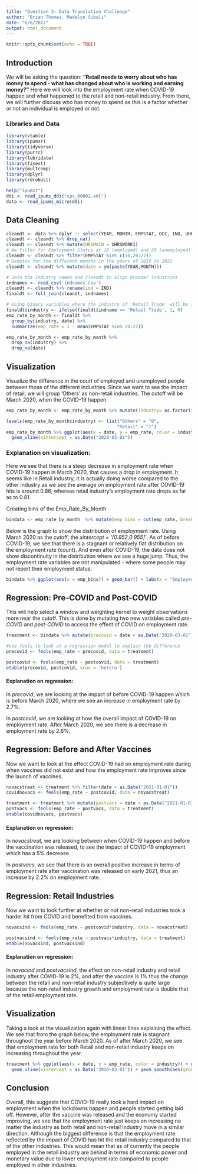 ```yaml
---
title: "Question 3- Data Translation Challenge"
author: "Brian Thomas, Madelyn Subali"
date: "6/6/2022"
output: html_document
---
```


```r
knitr::opts_chunk$set(echo = TRUE)
```

## Introduction

We will be asking the question: **"Retail needs to worry about who has money to spend - what has changed about who is working and earning money?"** Here we will look into the employment rate when COVID-19 happen and what happened to the retail and non-retail industry. From there, we will further discuss who has money to spend as this is a factor whether or not an individual is employed or not. 

### Libraries and Data
```r
library(vtable)
library(ipumsr)
library(tidyverse)
library(purrr)
library(lubridate)
library(fixest)
library(multcomp)
library(dplyr)
library(rdrobust)

help("ipumsr")
ddi <- read_ipums_ddi("cps_00002.xml")
data <- read_ipums_micro(ddi)
```

## Data Cleaning 
```r
cleandt <- data %>% dplyr :: select(YEAR, MONTH, EMPSTAT, OCC, IND, UHRSWORK1, WKSTAT)
cleandt <- cleandt %>% drop_na()
cleandt <- cleandt %>% mutate(HRSMAIN = UHRSWORK1)
# We filter for Employment Status at 10 (employed) and 20 (unemployed)
cleandt <- cleandt %>% filter(EMPSTAT %in% c(10,20:22))
# Denotes for the different months in the years of 2019 to 2022
cleandt <- cleandt %>% mutate(date = ym(paste(YEAR,MONTH)))

# Join the Industry names and cleandt to align broader Industries
indnames <- read_csv('indnames.csv')
cleandt <- cleandt %>% rename(ind = IND)
finaldt <- full_join(cleandt, indnames)

# Using binary variables where the industry of 'Retail Trade' will be 1, and others will be 0.
finaldt$industry <- ifelse(finaldt$indname == 'Retail Trade', 1, 0)
emp_rate_by_month <- finaldt %>%
  group_by(industry, date) %>%
  summarize(emp_rate = 1 - mean(EMPSTAT %in% 20:22))

emp_rate_by_month <- emp_rate_by_month %>% 
  drop_na(industry) %>%
  drop_na(date)
```

## Visualization 
Visualize the difference in the court of employed and unemployed people between those of the different industries. Since we want to see the impact of retail, we will group 'Others' as non-retail industries. The cutoff will be March 2020, when the COVID-19 happen.

```r
emp_rate_by_month <- emp_rate_by_month %>% mutate(industry= as.factor(industry))

levels(emp_rate_by_month$industry) <- list("Others" = "0",       
                                          "Retail" = "1")
emp_rate_by_month %>% ggplot(aes(x = date, y = emp_rate, color = industry)) + geom_point() + labs(y = "Employed Rate", x = "Date") + 
  geom_vline(xintercept = as.Date("2020-03-01"))
```
### Explanation on visualization:
Here we see that there is a steep decrease in employment rate when COVID-19 happen in March 2020, that causes a drop in employment. It seems like in Retail industry, it is actually doing worse compared to the other industry as we see the average on employment rate after COVID-19 hits is around 0.86, whereas retail industry's employment rate drops as far as to 0.81. 


Creating bins of the Emp_Rate_By_Month
```r
bindata <- emp_rate_by_month  %>% mutate(emp_bins = cut(emp_rate, breaks = 36))
```

Below is the graph to show the distribution of employment rate. Using March 2020 as the cutoff, the *xintercept = '(0.952,0.955]'*. As of before COVID-19, we see that there is a stagnant or relatively flat distribution on the employment rate (count). And even after COVID-19, the data does not show discontinuity in the distribution where we see a huge jump. Thus, the employment rate variables are not manipulated - where some people may not report their employment status.

```r
bindata %>% ggplot(aes(x = emp_bins)) + geom_bar() + labs(x = "Employed Rate Bins") + geom_vline(xintercept = '(0.952,0.955]') + theme(axis.text.x = element_blank())
```

## Regression: Pre-COVID and Post-COVID
This will help select a window and weighting kernel to weight observations more near the cutoff. This is done by mutating two new variables called *pre-COVID* and *post-COVID* to access the effect of COVID on employment rate.

```r
treatment <- bindata %>% mutate(precovid = date < as.Date("2020-03-01"), postcovid = date > as.Date("2020-03-01"))

#use feols to look at a regression model to explain the difference
precovid <- feols(emp_rate ~ precovid, data = treatment)

postcovid <- feols(emp_rate ~ postcovid, data = treatment)
etable(precovid, postcovid, vcov = 'hetero')
``` 

#### Explanation on regression: 
In *precovid*, we are looking at the impact of before COVID-19 happen which is before March 2020, where we see an increase in employment rate by 2.7%. 

In *postcovid*, we are looking at how the overall impact of COVID-19 on employment rate. After March 2020, we see there is a decrease in employment rate by 2.6%. 

## Regression: Before and After Vaccines 
Now we want to look at the effect COVID-19 had on employment rate during when vaccines did not exist and how the employment rate improves since the launch of vaccines. 

```r
novacstreat <- treatment %>% filter(date < as.Date("2021-01-01"))
covidnovacs <- feols(emp_rate ~ postcovid, data = novacstreat)

treatment <- treatment %>% mutate(postvacs = date > as.Date("2021-01-01"))
postvacs <- feols(emp_rate ~ postvacs, data = treatment)
etable(covidnovacs, postvacs)

```
#### Explanation on regression: 
In *novacstreat*, we are looking between when COVID-19 happen and before the vaccination was released, to see the impact of COVID-19 employment which has a 5% decrease. 

In *postvacs*, we see that there is an overall positive increase in terms of employment rate after vaccination was released on early 2021, thus an increase by 2.2% on employment rate. 


## Regression: Retail Industries 
Now we want to look further at whether or not non-retail industries took a harder hit from COVID and benefited from vaccines. 

```r
novacsind <- feols(emp_rate ~ postcovid*industry, data = novacstreat)

postvacsind <- feols(emp_rate ~ postvacs*industry, data = treatment)
etable(novacsind, postvacsind)
```
#### Explanation on regression: 
In *novacind* and *postvacsind*, the effect on non-retail industry and retail industry after COVID-19 is 2%, and after the vaccine is 1% thus the change between the retail and non-retail industry subjectively is quite large because the non-retail industry growth and employment rate is double that of the retail employment rate. 

## Visualization 
Taking a look at the visualization again with linear lines explaining the effect. We see that from the graph below, the employment rate is stagnant throughout the year before March 2020. As of after March 2020, we see that employment rate for both Retail and non-retail industry keeps on increasing throughout the year. 
```r
treatment %>% ggplot(aes(x = date, y = emp_rate, color = industry)) + geom_point() + labs(y = "Employment Rate", x = "Date") +
  geom_vline(xintercept = as.Date('2020-03-01')) + geom_smooth(aes(group = precovid), method = 'lm', se = FALSE)
```

## Conclusion
Overall, this suggests that COVID-19 really took a hard impact on employment when the lockdowns happen and people started getting laid off. However, after the vaccine was released and the economy started improving, we see that the employment rate just keeps on increasing no matter the industry as both retail and non-retail industry move in a similar direction. Although the biggest difference is that the employment rate reflected by the impact of COVID has hit the retail industry compared to that of the other industries. This would mean that as of currently the people employed in the retail industry are behind in terms of economic power and monetary value due to lower employment rate compared to people employed in other industries.




